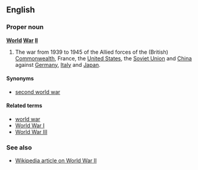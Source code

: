 ==English==
===Proper noun===
'''[[World]] [[War]] [[II]]'''

#The war from 1939 to 1945 of the Allied forces of the (British) [[Commonwealth]], France, the [[United States]], the [[Soviet Union]] and [[China]] against [[Germany]], [[Italy]] and [[Japan]].

====Synonyms====
*[[second world war]]

====Related terms====
*[[world war]]
*[[World War I]]
*[[World War III]]

===See also===
*[[w:World_War_II|Wikipedia article on World War II]]